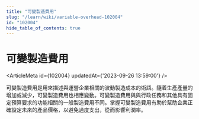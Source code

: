 ```yaml
---
title: "可變製造費用"
slug: "/learn/wiki/variable-overhead-102004"
id: "102004"
hide_table_of_contents: true
---
```



# 可變製造費用

<ArticleMeta id={102004} updatedAt={'2023-09-26 13:59:00'} />
<div className='border-solid border-b border-t-0 my-4 border-[var(--ifm-color-gray-300)]' />

可變製造費用是用來描述與運營企業相關的波動製造成本的術語。隨着生產產量的增加或減少，可變製造費用也相應變動。可變製造費用與與行政任務和其他具有固定預算要求的功能相關的一般製造費用不同。掌握可變製造費用有助於幫助企業正確設定未來的產品價格，以避免過度支出，從而影響利潤率。
